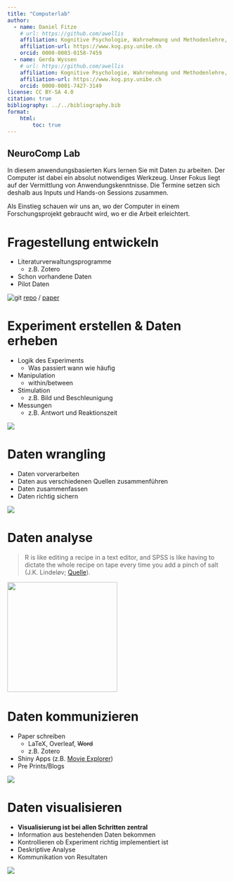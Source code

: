```yaml
---
title: "Computerlab"
author:
  - name: Daniel Fitze
    # url: https://github.com/awellis
    affiliation: Kognitive Psychologie, Wahrnehmung und Methodenlehre, Universität Bern 
    affiliation-url: https://www.kog.psy.unibe.ch
    orcid: 0000-0003-0158-7459  
  - name: Gerda Wyssen
    # url: https://github.com/awellis
    affiliation: Kognitive Psychologie, Wahrnehmung und Methodenlehre, Universität Bern 
    affiliation-url: https://www.kog.psy.unibe.ch
    orcid: 0000-0001-7427-3149
license: CC BY-SA 4.0
citation: true
bibliography: ../../bibliography.bib
format:
    html:
        toc: true
---
```

## NeuroComp Lab
In diesem anwendungsbasierten Kurs lernen Sie mit Daten zu arbeiten. Der Computer ist dabei ein absolut notwendiges Werkzeug. Unser Fokus liegt auf der Vermittlung von Anwendungskenntnisse. Die Termine setzen sich deshalb aus Inputs und Hands-on Sessions zusammen. 

Als Einstieg schauen wir uns an, wo der Computer in einem Forschungsprojekt gebraucht wird, wo er die Arbeit erleichtert.

# Fragestellung entwickeln
:::: {layout="[ 50, 50 ]"}

::: {#first-column}
- Literaturverwaltungsprogramme
  - z.B. Zotero 
- Schon vorhandene Daten
- Pilot Daten
:::

::: {#second-column}
![git](img/git.png){fig-align="center"}
[repo](https://github.com/yulkang/SubjDecTime/tree/master) /  [paper](https://doi.org/10.1016/j.cub.2017.06.047)
:::

::::

# Experiment erstellen & Daten erheben
:::: {layout="[ 50, 50 ]"}

::: {#first-column}
- Logik des Experiments
  - Was passiert wann wie häufig
- Manipulation
  - within/between
- Stimulation
  - z.B. Bild und Beschleunigung
- Messungen
  - z.B. Antwort und Reaktionszeit
:::

::: {#second-column}
![](img/moog.jpg){fig-align="center"}
:::

::::
  
# Daten wrangling
:::: {layout="[ 50, 50 ]"}

::: {#first-column}
- Daten vorverarbeiten
- Daten aus verschiedenen Quellen zusammenführen
- Daten zusammenfassen
- Daten richtig sichern
:::

::: {#second-column}
![](img/dplyr.png){fig-align="center"}
:::

::::


# Daten analyse
:::: {layout="[ 50, 50 ]"}

::: {#first-column}
> R is like editing a recipe in a text editor, and SPSS is like having to dictate the whole recipe on tape every time you add a pinch of salt (J.K. Lindeløv; [Quelle](https://lindeloev.net/spss-is-dying/)).
:::

::: {#second-column}
![](img/brms.png){width=250 fig-align="center"}
:::

::::

# Daten kommunizieren
:::: {layout="[ 50, 50 ]"}

::: {#first-column}
- Paper schreiben
  - LaTeX, Overleaf, ~~Word~~
  - z.B. Zotero 
- Shiny Apps (z.B. [Movie Explorer](https://gallery.shinyapps.io/051-movie-explorer/))
- Pre Prints/Blogs
:::

::: {#second-column}
![](img/latex.png){fig-align="center"}
:::

::::

# Daten visualisieren
:::: {layout="[ 50, 50 ]"}

::: {#first-column}
- __Visualisierung ist bei allen Schritten zentral__
- Information aus bestehenden Daten bekommen
- Kontrollieren ob Experiment richtig implementiert ist
- Deskriptive Analyse
- Kommunikation von Resultaten
:::

::: {#second-column}
![](img/ggplot2.png){fig-align="center"}
:::

::::

